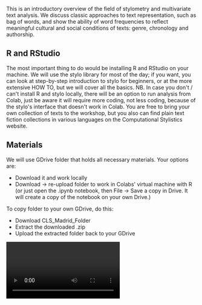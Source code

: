 This is an introductory overview of the field of stylometry and multivariate text analysis. We discuss classic approaches to text representation, such as bag of words, and show the ability of word frequencies to reflect meaningful cultural and social conditions of texts: genre, chronology and authorship.

## R and RStudio

The most important thing to do would be installing R and RStudio on your machine. We will use the stylo library for most of the day; if you want, you can look at step-by-step introduction to stylo for beginners, or at the more extensive HOW TO, but we will cover all the basics.
NB. In case you don't / can't install R and stylo locally, there will be an option to run analysis from Colab, just be aware it will require more coding, not less coding, because of the stylo's interface that doesn't work in Colab.
You are free to bring your own collection of texts to the workshop, but you also can find plain text fiction collections in various languages on the Computational Stylistics website.

## Materials

We will use GDrive folder that holds all necessary materials.
Your options are:

* Download it and work locally
* Download -> re-upload folder to work in Colabs' virtual machine with R (or just open the .ipynb notebook, then File -> Save a copy in Drive. It will create a copy of the notebook on your own Drive.)

To copy folder to your own GDrive, do this:

* Download CLS\_Madrid\_Folder
* Extract the downloaded .zip
* Upload the extracted folder back to your GDrive

<Video provider="youtube" id="Q_gjUt1mlcE">
  Finding Gold I: Stylometry - Distances and differences
</Video>
